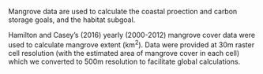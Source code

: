 Mangrove data are used to calculate the coastal proection and carbon storage goals, and the habitat subgoal.

Hamilton and Casey's (2016) yearly (2000-2012) mangrove cover data were used to calculate mangrove extent (km^2^).  Data were provided at 30m raster cell resolution (with the estimated area of mangrove cover in each cell) which we converted to 500m resolution to facilitate global calculations.
